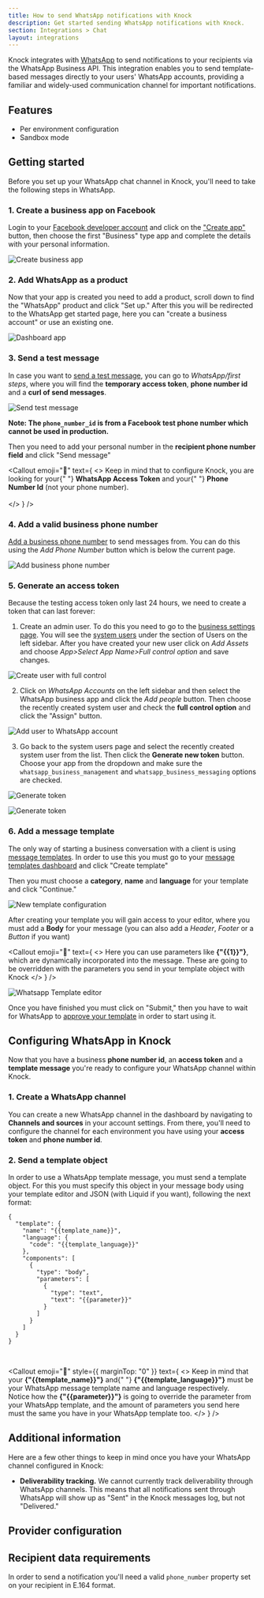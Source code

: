 ```yaml
---
title: How to send WhatsApp notifications with Knock
description: Get started sending WhatsApp notifications with Knock.
section: Integrations > Chat
layout: integrations
---
```


Knock integrates with [WhatsApp](https://www.whatsapp.com/) to send notifications to your recipients via the WhatsApp Business API. This integration enables you to send template-based messages directly to your users' WhatsApp accounts, providing a familiar and widely-used communication channel for important notifications.

## Features

- Per environment configuration
- Sandbox mode

## Getting started

Before you set up your WhatsApp chat channel in Knock, you'll need to take the following steps in WhatsApp.

### 1. Create a business app on Facebook

Login to your [Facebook developer account](https://developers.facebook.com/) and click on the ["Create app"](https://developers.facebook.com/apps/create/) button,
then choose the first "Business" type app and complete the details with your personal information.

<Image
  src="/images/integrations/chat/whatsapp/create_business_app.jpg"
  width={2060}
  height={1418}
  className="rounded-md mx-auto border border-gray-200"
  alt="Create business app"
/>

### 2. Add WhatsApp as a product

Now that your app is created you need to add a product, scroll down to find the "WhatsApp" product and click "Set up."
After this you will be redirected to the WhatsApp get started page, here you can "create a business account" or use an existing one.

<Image
  src="/images/integrations/chat/whatsapp/app_dashboard.jpg"
  width={2724}
  height={1064}
  className="rounded-md mx-auto border border-gray-200"
  alt="Dashboard app"
/>

### 3. Send a test message

In case you want to [send a test message](https://developers.facebook.com/docs/whatsapp/cloud-api/get-started/#sent-test-message), you can go to _WhatsApp/first steps_, where you will find the **temporary access token**, **phone number id** and a **curl of send messages**.

<Image
  src="/images/integrations/chat/whatsapp/first_steps.jpg"
  width={1768}
  height={1348}
  className="rounded-md mx-auto border border-gray-200"
  alt="Send test message"
/>

**Note: The `phone_number_id` is from a Facebook test phone number which cannot be used in production.**

Then you need to add your personal number in the **recipient phone number field** and click "Send message"

<Callout
  emoji="🔦"
  text={
    <>
      Keep in mind that to configure Knock, you are looking for your{" "}
      <strong>WhatsApp Access Token</strong> and your{" "}
      <strong>Phone Number Id</strong> (not your phone number). <br></br>
    </>
  }
/>

### 4. Add a valid business phone number

[Add a business phone number](https://developers.facebook.com/docs/whatsapp/cloud-api/get-started/add-a-phone-number)
to send messages from. You can do this using the _Add Phone Number_ button which is below
the current page.

<Image
  src="/images/integrations/chat/whatsapp/add_business_phone_number.jpg"
  width={1710}
  height={1308}
  className="rounded-md mx-auto border border-gray-200"
  alt="Add business phone number"
/>

### 5. Generate an access token

Because the testing access token only last 24 hours, we need to create a token that can last forever:

1. Create an admin user. To do this you need to go to the [business settings page](https://business.facebook.com/settings).
   You will see the [system users](https://business.facebook.com/settings) under the section of Users on the left sidebar.
   After you have created your new user click on _Add Assets_ and choose _App>Select App Name>Full control option_ and save changes.

<Image
  src="/images/integrations/chat/whatsapp/whatsapp-creation-user-1.jpg"
  width={2026}
  height={1526}
  className="rounded-md mx-auto border border-gray-200"
  alt="Create user with full control"
/>

2. Click on _WhatsApp Accounts_ on the left sidebar and then select the WhatsApp business app and click the _Add people_ button.
   Then choose the recently created system user and check the **full control option** and click the "Assign" button.

<Image
  src="/images/integrations/chat/whatsapp/whatsapp-creation-user-2.jpg"
  width={1680}
  height={1268}
  className="rounded-md mx-auto border border-gray-200"
  alt="Add user to WhatsApp account"
/>

3. Go back to the system users page and select the recently created system user from the list. Then click the **Generate new token** button.
   Choose your app from the dropdown and make sure the `whatsapp_business_management` and `whatsapp_business_messaging` options are checked.

<Image
  src="/images/integrations/chat/whatsapp/whatsapp-creation-user-3.jpg"
  width={1680}
  height={1268}
  className="rounded-md mx-auto border border-gray-200"
  alt="Generate token"
/>

<Image
  src="/images/integrations/chat/whatsapp/whatsapp-creation-user-4.jpg"
  width={1676}
  height={1526}
  className="rounded-md mx-auto border border-gray-200"
  alt="Generate token"
/>

### 6. Add a message template

The only way of starting a business conversation with a client is using [message templates](https://developers.facebook.com/docs/whatsapp/api/messages/message-templates/).
In order to use this you must go to your [message templates dashboard](https://business.facebook.com/wa/manage/message-templates/) and click "Create template"

Then you must choose a **category**, **name** and **language** for your template and click "Continue."

<Image
  src="/images/integrations/chat/whatsapp/new_template_configuration.jpg"
  width={1648}
  height={1250}
  className="rounded-md mx-auto border border-gray-200"
  alt="New template configuration"
/>

After creating your template you will gain access to your editor, where you must add a **Body** for your message (you can also add a _Header_, _Footer_ or a _Button_ if you want)

<Callout
  emoji="🔦"
  text={
    <>
      Here you can use parameters like <strong>{"{{1}}"}</strong>, which are
      dynamically incorporated into the message. These are going to be
      overridden with the parameters you send in your template object with Knock
    </>
  }
/>

<Image
  src="/images/integrations/chat/whatsapp/whatsapp_template_editor.jpg"
  width={2364}
  height={1294}
  className="rounded-md mx-auto border border-gray-200"
  alt="Whatsapp Template editor"
/>

Once you have finished you must click on "Submit," then you have to wait for WhatsApp to [approve your template](https://developers.facebook.com/docs/whatsapp/message-templates/guidelines/) in order to start using it.

## Configuring WhatsApp in Knock

Now that you have a business **phone number id**, an **access token** and a **template message** you're ready to configure your WhatsApp channel within Knock.

### 1. Create a WhatsApp channel

You can create a new WhatsApp channel in the dashboard by navigating to **Channels and sources** in your account settings. From there, you'll need to configure the channel for each environment you have
using your **access token** and **phone number id**.

### 2. Send a template object

In order to use a WhatsApp template message, you must send a template object.
For this you must specify this object in your message body using your template editor and JSON (with Liquid if you want), following the next format:

```
{
  "template": {
    "name": "{{template_name}}",
    "language": {
      "code": "{{template_language}}"
    },
    "components": [
      {
        "type": "body",
        "parameters": [
          {
            "type": "text",
            "text": "{{parameter}}"
          }
        ]
      }
    ]
  }
}
```

<br />

<Callout
  emoji="🔦"
  style={{ marginTop: "0" }}
  text={
    <>
      Keep in mind that your <strong>{"{{template_name}}"}</strong> and{" "}
      <strong>{"{{template_language}}"}</strong> must be your WhatsApp message
      template name and language respectively.
      <br />
      Notice how the <strong> {"{{parameter}}"}</strong> is going to override
      the parameter from your WhatsApp template, and the amount of parameters
      you send here must the same you have in your WhatsApp template too.
    </>
  }
/>

## Additional information

Here are a few other things to keep in mind once you have your WhatsApp channel configured in Knock:

- **Deliverability tracking.** We cannot currently track deliverability through WhatsApp channels. This means that all notifications sent through WhatsApp will show up as "Sent" in the Knock messages log, but not "Delivered."

## Provider configuration

<Attributes>
  <Attribute
    name="Authentication token"
    type="string*"
    description="The authentication token from your WhatsApp app."
  />
  <Attribute
    name="Phone Number ID"
    type="string*"
    description="The phone number ID associated with your business phone number."
  />
</Attributes>

## Recipient data requirements

In order to send a notification you'll need a valid `phone_number` property set on your recipient in E.164 format.
